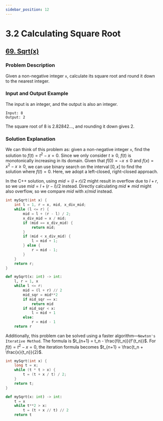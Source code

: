 ```yaml
---
sidebar_position: 12
---
```


# 3.2 Calculating Square Root

## [69. Sqrt(x)](https://leetcode.com/problems/sqrtx/)

### Problem Description

Given a non-negative integer `x`, calculate its square root and round it down to the nearest integer.

### Input and Output Example

The input is an integer, and the output is also an integer.

```
Input: 8
Output: 2
```

The square root of 8 is 2.82842..., and rounding it down gives 2.


### Solution Explanation

We can think of this problem as: given a non-negative integer `x`, find the solution to $f(t) = t^2 − x = 0$. Since we only consider $t ≥ 0$, $f(t)$ is monotonically increasing in its domain. Given that $f(0) = −x ≤ 0$ and $f(x) = x^2 − x ≥ 0$, we can use binary search on the interval $[0, x]$ to find the solution where $f(t) = 0$. Here, we adopt a left-closed, right-closed approach.

In the C++ solution, using $mid = (l + r) / 2$ might result in overflow due to $l + r$, so we use $mid = l + (r − l) / 2$ instead. Directly calculating $mid ∗ mid$ might also overflow, so we compare $mid$ with $x / mid$ instead.

<Tabs>
<TabItem value="cpp" label="C++">

```cpp
int mySqrt(int x) {
    int l = 1, r = x, mid, x_div_mid;
    while (l <= r) {
        mid = l + (r - l) / 2;
        x_div_mid = x / mid;
        if (mid == x_div_mid) {
            return mid;
        }
        if (mid < x_div_mid) {
            l = mid + 1;
        } else {
            r = mid - 1;
        }
    }
    return r;
}
```

</TabItem>
<TabItem value="py" label="Python">

```py
def mySqrt(x: int) -> int:
    l, r = 1, x
    while l <= r:
        mid = (l + r) // 2
        mid_sqr = mid**2
        if mid_sqr == x:
            return mid
        if mid_sqr < x:
            l = mid + 1
        else:
            r = mid - 1
    return r
```

</TabItem>

</Tabs>

Additionally, this problem can be solved using a faster algorithm—`Newton's Iterative Method`. The formula is $t_{n+1} = t_n - \frac{f(t_n)}{f'(t_n)}$. For $f(t) = t^2 − x = 0$, the iteration formula becomes $t_{n+1} = \frac{t_n + \frac{x}{t_n}}{2}$.

<Tabs>
<TabItem value="cpp" label="C++">

```cpp
int mySqrt(int x) {
    long t = x;
    while (t * t > x) {
        t = (t + x / t) / 2;
    }
    return t;
}
```

</TabItem>
<TabItem value="py" label="Python">

```py
def mySqrt(x: int) -> int:
    t = x
    while t**2 > x:
        t = (t + x // t) // 2
    return t
```

</TabItem>

</Tabs>